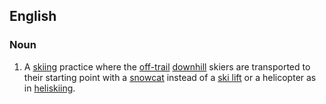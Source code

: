 ==English==

===Noun===
{{en-noun|sg=[[caterpillar]] [[skiing]]|-}}

# A [[skiing]] practice where the [[off-trail]] [[downhill]] skiers are transported to their starting point with a [[snowcat]] instead of a [[ski lift]] or a helicopter as in [[heliskiing]].
